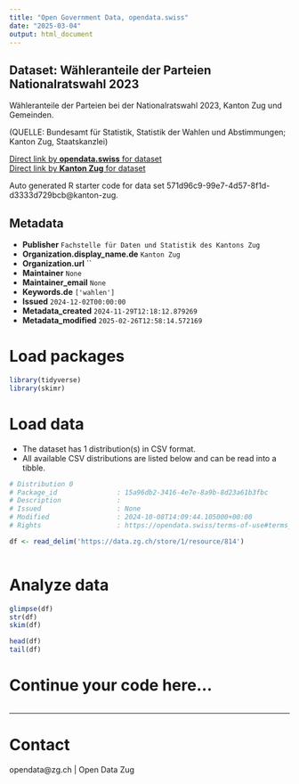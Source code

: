 ```yaml
---
title: "Open Government Data, opendata.swiss"
date: "2025-03-04"
output: html_document
---
```


## Dataset: Wähleranteile der Parteien Nationalratswahl 2023

Wähleranteile der Parteien bei der Nationalratswahl 2023, Kanton Zug und Gemeinden.

(QUELLE: Bundesamt für Statistik, Statistik der Wahlen und Abstimmungen; Kanton Zug, Staatskanzlei)

[Direct link by **opendata.swiss** for dataset](https://opendata.swiss/de/dataset/wahleranteile-der-parteien-nationalratswahl-2023)<br>
[Direct link by **Kanton Zug** for dataset](https://www.zg.ch/behoerden/gesundheitsdirektion/statistikfachstelle/themen/17-politik)

Auto generated R starter code for data set 571d96c9-99e7-4d57-8f1d-d3333d729bcb@kanton-zug.

## Metadata

- **Publisher** `Fachstelle für Daten und Statistik des Kantons Zug`
- **Organization.display_name.de** `Kanton Zug`
- **Organization.url** ``
- **Maintainer** `None`
- **Maintainer_email** `None`
- **Keywords.de** `['wahlen']`
- **Issued** `2024-12-02T00:00:00`
- **Metadata_created** `2024-11-29T12:18:12.879269`
- **Metadata_modified** `2025-02-26T12:58:14.572169`


# Load packages

```r

library(tidyverse)
library(skimr)

```

# Load data

-   The dataset has 1 distribution(s) in CSV format.
-   All available CSV distributions are listed below and can be read into a tibble.

```r

# Distribution 0
# Package_id               : 15a96db2-3416-4e7e-8a9b-8d23a61b3fbc
# Description              : 
# Issued                   : None
# Modified                 : 2024-10-08T14:09:44.105000+00:00
# Rights                   : https://opendata.swiss/terms-of-use#terms_open

df <- read_delim('https://data.zg.ch/store/1/resource/814')



```

# Analyze data

```r

glimpse(df)
str(df)
skim(df)

head(df)
tail(df)

```

# Continue your code here...

```r

```

------------------------------------------------------------------------

# Contact

opendata@zg.ch | Open Data Zug
